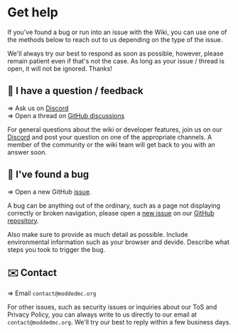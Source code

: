 # Get help

If you've found a bug or run into an issue with the Wiki, you can use one of the methods below to reach out to us
depending on the type of the issue.

We'll always try our best to respond as soon as possible, however, please remain patient even if that's not the case.
As long as your issue / thread is open, it will not be ignored. Thanks! 

## 🙋 I have a question / feedback

=> Ask us on [Discord](https://discord.sinytra.org)\
=> Open a thread on [GitHub discussions](https://github.com/Sinytra/Wiki/discussions)

For general questions about the wiki or developer features, join us on our [Discord](https://discord.sinytra.org) and
post your question on one of the appropriate channels. A member of the community or the wiki team will get back to you 
with an answer soon.

## 🐞 I've found a bug

=> Open a new GitHub [issue](https://github.com/Sinytra/Wiki/issues/new).

A bug can be anything out of the ordinary, such as a page not displaying correctly or broken navigation, please
open a [new issue](https://github.com/Sinytra/Wiki/issues/new) on our [GitHub repository](https://github.com/Sinytra/Wiki).

Also make sure to provide as much detail as possible. Include environmental information such as your browser and devide.
Describe what steps you took to trigger the bug.

## ✉️ Contact

=> Email `contact@moddedmc.org`

For other issues, such as security issues or inquiries about our ToS and Privacy Policy, you can always write to us
directly to our email at `contact@moddedmc.org`. We'll try our best to reply within a few business days.
